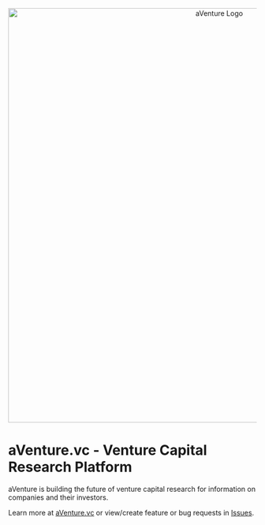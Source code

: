 <div align="center">
  <a href="https://aventure.vc" title="aVenture">
    <img
      src="docs/_layouts/images/logos/aventure_logo_1280x_wide_reduced_transparent.png"
      alt="aVenture Logo"
      width="840"
      style="max-width: 100%; height: auto;"
    />
  </a>
</div>

# aVenture.vc - Venture Capital Research Platform

aVenture is building the future of venture capital research for information on companies and their investors.

Learn more at [aVenture.vc](https://aventure.vc) or view/create feature or bug requests in [Issues](https://github.com/aventurevc/aventure-app/issues).
